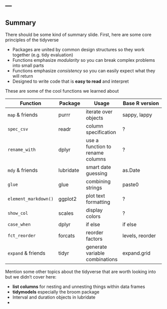 ---
---

## Summary

There should be some kind of summary slide. First, here are some core principles of the tidyverse

* Packages are united by common design structures so they work together (e.g. tidy evaluation)
* Functions emphasize *modularity* so you can break complex problems into small parts
* Functions emphasize *consistency* so you can easily expect what they will return
* Designed to write code that is **easy to read** and interpret

These are some of the cool functions we learned about

| Function    | Package |  Usage    | Base R version |
|-------------+---------+--------+----------------|
| `map` & friends | purrr|  iterate over objects | sappy, lappy |
| `spec_csv` | readr |  column specification  | ? |
| `rename_with` | dplyr | use a function to rename columns | ? |
| `mdy` & friends | lubridate | smart date guessing | as.Date |
| `glue` | glue | combining strings | paste0 |
| `element_markdown()` | ggplot2 | plot text formatting | ? |
| `show_col` | scales | display colors | ? |
| `case_when` | dplyr | if else | if else |
| `fct_reorder` | forcats | reorder factors | levels, reorder |
| `expand` & friends | tidyr | generate variable combinations | expand.grid |

Mention some other topics about the tidyverse that are worth looking into but we didn't cover here:

* **list columns** for nesting and unnesting things within data frames
* **tidymodels** especially the broom package
* Interval and duration objects in lubridate
* 

